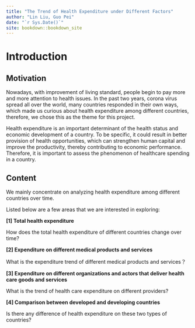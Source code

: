 ```yaml
--- 
title: "The Trend of Health Expenditure under Different Factors"
author: "Lin Liu, Guo Pei"
date: "`r Sys.Date()`"
site: bookdown::bookdown_site
---
```


# Introduction

## Motivation

Nowadays, with improvement of living standard, people begin to pay more and more attention to health issues. In the past two years, corona virus spread all over the world, many countries responded in their own ways, which made us curious about health expenditure among different countries, therefore, we chose this as the theme for this project.

Health expenditure is an important determinant of the health status and economic development of a country. To be specific, it could result in better provision of health opportunities, which can strengthen human capital and improve the productivity, thereby contributing to economic performance. Therefore, it is important to assess the phenomenon of healthcare spending in a country.

## Content

We mainly concentrate on analyzing health expenditure among different countries over time.

Listed below are a few areas that we are interested in exploring:

**[1] Total health expenditure**

How does the total health expenditure of different countries change over time?

**[2] Expenditure on different medical products and services**

What is the expenditure trend of different medical products and services？

**[3] Expenditure on different organizations and actors that deliver health care goods and services**

What is the trend of health care expenditure on different providers?

**[4] Comparison between developed and developing countries**

Is there any difference of health expenditure on these two types of countries?